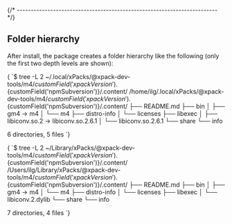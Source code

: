 


{/* ------------------------------------------------------------------------ */}

## Folder hierarchy

After install, the package creates a folder hierarchy like the following
(only the first two depth levels are shown):

<Tabs groupId="operating-systems">

<TabItem value="linux" label="GNU/Linux">

<CodeBlock language="console"> {
`$ tree -L 2 ~/.local/xPacks/\@xpack-dev-tools/m4/${customField('xpackVersion')}.${customField('npmSubversion')}/.content/
/home/ilg/.local/xPacks/\@xpack-dev-tools/m4/${customField('xpackVersion')}.${customField('npmSubversion')}/.content/
├── README.md
├── bin
│   ├── gm4 -> m4
│   └── m4
├── distro-info
│   └── licenses
├── libexec
│   ├── libiconv.so.2 -> libiconv.so.2.6.1
│   └── libiconv.so.2.6.1
└── share
    └── info

6 directories, 5 files
`} </CodeBlock>

</TabItem>

<TabItem value="macos" label="macOS">

<CodeBlock language="console"> {
`$ tree -L 2 ~/Library/xPacks/\@xpack-dev-tools/m4/${customField('xpackVersion')}.${customField('npmSubversion')}/.content/
/Users/ilg/Library/xPacks/\@xpack-dev-tools/m4/${customField('xpackVersion')}.${customField('npmSubversion')}/.content/
├── README.md
├── bin
│   ├── gm4 -> m4
│   └── m4
├── distro-info
│   └── licenses
├── libexec
│   └── libiconv.2.dylib
└── share
    └── info

7 directories, 4 files
`} </CodeBlock>

</TabItem>

</Tabs>
